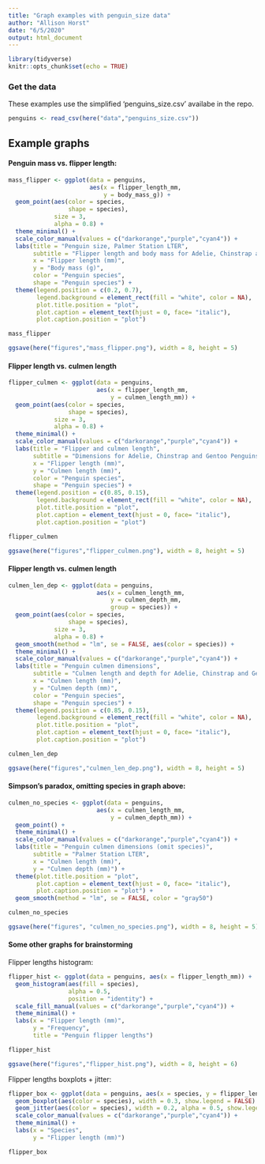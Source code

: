 ```yaml
---
title: "Graph examples with penguin_size data"
author: "Allison Horst"
date: "6/5/2020"
output: html_document
---
```


```r
library(tidyverse)
knitr::opts_chunk$set(echo = TRUE)
```

### Get the data

These examples use the simplified 'penguins_size.csv' availabe in the repo. 

```r
penguins <- read_csv(here("data","penguins_size.csv"))
```

## Example graphs

#### Penguin mass vs. flipper length:

```r
mass_flipper <- ggplot(data = penguins, 
                       aes(x = flipper_length_mm,
                           y = body_mass_g)) +
  geom_point(aes(color = species, 
                 shape = species),
             size = 3,
             alpha = 0.8) +
  theme_minimal() +
  scale_color_manual(values = c("darkorange","purple","cyan4")) +
  labs(title = "Penguin size, Palmer Station LTER",
       subtitle = "Flipper length and body mass for Adelie, Chinstrap and Gentoo Penguins",
       x = "Flipper length (mm)",
       y = "Body mass (g)",
       color = "Penguin species",
       shape = "Penguin species") +
  theme(legend.position = c(0.2, 0.7),
        legend.background = element_rect(fill = "white", color = NA),
        plot.title.position = "plot",
        plot.caption = element_text(hjust = 0, face= "italic"),
        plot.caption.position = "plot")

mass_flipper

ggsave(here("figures","mass_flipper.png"), width = 8, height = 5)
```

#### Flipper length vs. culmen length

```r
flipper_culmen <- ggplot(data = penguins,
                         aes(x = flipper_length_mm,
                             y = culmen_length_mm)) +
  geom_point(aes(color = species, 
                 shape = species),
             size = 3,
             alpha = 0.8) +
  theme_minimal() +
  scale_color_manual(values = c("darkorange","purple","cyan4")) +
  labs(title = "Flipper and culmen length",
       subtitle = "Dimensions for Adelie, Chinstrap and Gentoo Penguins at Palmer Station LTER",
       x = "Flipper length (mm)",
       y = "Culmen length (mm)",
       color = "Penguin species",
       shape = "Penguin species") +
  theme(legend.position = c(0.85, 0.15),
        legend.background = element_rect(fill = "white", color = NA),
        plot.title.position = "plot",
        plot.caption = element_text(hjust = 0, face= "italic"),
        plot.caption.position = "plot")

flipper_culmen

ggsave(here("figures","flipper_culmen.png"), width = 8, height = 5)

```
#### Flipper length vs. culmen length

```r
culmen_len_dep <- ggplot(data = penguins,
                         aes(x = culmen_length_mm,
                             y = culmen_depth_mm,
                             group = species)) +
  geom_point(aes(color = species, 
                 shape = species),
             size = 3,
             alpha = 0.8) +
  geom_smooth(method = "lm", se = FALSE, aes(color = species)) +
  theme_minimal() +
  scale_color_manual(values = c("darkorange","purple","cyan4")) +
  labs(title = "Penguin culmen dimensions",
       subtitle = "Culmen length and depth for Adelie, Chinstrap and Gentoo Penguins at Palmer Station LTER",
       x = "Culmen length (mm)",
       y = "Culmen depth (mm)",
       color = "Penguin species",
       shape = "Penguin species") +
  theme(legend.position = c(0.85, 0.15),
        legend.background = element_rect(fill = "white", color = NA),
        plot.title.position = "plot",
        plot.caption = element_text(hjust = 0, face= "italic"),
        plot.caption.position = "plot")

culmen_len_dep

ggsave(here("figures","culmen_len_dep.png"), width = 8, height = 5)

```

#### Simpson's paradox, omitting species in graph above:  

```r
culmen_no_species <- ggplot(data = penguins,
                         aes(x = culmen_length_mm,
                             y = culmen_depth_mm)) +
  geom_point() +
  theme_minimal() +
  scale_color_manual(values = c("darkorange","purple","cyan4")) +
  labs(title = "Penguin culmen dimensions (omit species)",
       subtitle = "Palmer Station LTER",
       x = "Culmen length (mm)",
       y = "Culmen depth (mm)") +
  theme(plot.title.position = "plot",
        plot.caption = element_text(hjust = 0, face= "italic"),
        plot.caption.position = "plot") +
  geom_smooth(method = "lm", se = FALSE, color = "gray50")

culmen_no_species

ggsave(here("figures", "culmen_no_species.png"), width = 8, height = 5)

```

#### Some other graphs for brainstorming

Flipper lengths histogram:  

```r

flipper_hist <- ggplot(data = penguins, aes(x = flipper_length_mm)) +
  geom_histogram(aes(fill = species), 
                 alpha = 0.5, 
                 position = "identity") +
  scale_fill_manual(values = c("darkorange","purple","cyan4")) +
  theme_minimal() +
  labs(x = "Flipper length (mm)",
       y = "Frequency",
       title = "Penguin flipper lengths")

flipper_hist

ggsave(here("figures","flipper_hist.png"), width = 8, height = 6)

```

Flipper lengths boxplots + jitter: 

```r
flipper_box <- ggplot(data = penguins, aes(x = species, y = flipper_length_mm)) +
  geom_boxplot(aes(color = species), width = 0.3, show.legend = FALSE) +
  geom_jitter(aes(color = species), width = 0.2, alpha = 0.5, show.legend = FALSE) +
  scale_color_manual(values = c("darkorange","purple","cyan4")) +
  theme_minimal() +
  labs(x = "Species",
       y = "Flipper length (mm)")

flipper_box
```




